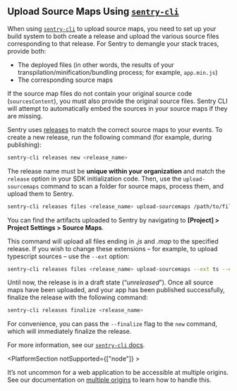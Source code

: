 ## Upload Source Maps Using [`sentry-cli`](/product/cli/)

When using [`sentry-cli`](/product/cli/) to upload source maps, you need to set up your build system to both create a release and upload the various source files corresponding to that release. For Sentry to demangle your stack traces, provide both:
- The deployed files (in other words, the results of your transpilation/minification/bundling process; for example, `app.min.js`)
- The corresponding source maps

If the source map files do not contain your original source code (`sourcesContent`), you must also provide the original source files. Sentry CLI will attempt to automatically embed the sources in your source maps if they are missing.

Sentry uses [releases](/product/releases/) to match the correct source maps to your events. To create a new release, run the following command (for example, during publishing):

```bash
sentry-cli releases new <release_name>
```

<Note>

The release name must be **unique within your organization** and match the `release` option in your SDK initialization code. Then, use the `upload-sourcemaps` command to scan a folder for source maps, process them, and upload them to Sentry.

</Note>

```bash
sentry-cli releases files <release_name> upload-sourcemaps /path/to/files
```

<Note>

You can find the artifacts uploaded to Sentry by navigating to **[Project] > Project Settings > Source Maps**.

</Note>

This command will upload all files ending in _.js_ and _.map_ to the specified release. If you wish to change these extensions – for example, to upload typescript sources – use the `--ext` option:

```bash
sentry-cli releases files <release_name> upload-sourcemaps --ext ts --ext map /path/to/files
```

Until now, the release is in a draft state (“_unreleased_”). Once all source maps have been uploaded, and your app has been published successfully, finalize the release with the following command:

```bash
sentry-cli releases finalize <release_name>
```

For convenience, you can pass the `--finalize` flag to the `new` command, which will immediately finalize the release.


For more information, see our [`sentry-cli` docs](/product/cli/releases/#managing-release-artifacts).

<PlatformSection notSupported={["node"]} >

It’s not uncommon for a web application to be accessible at multiple origins. See our documentation on [multiple origins](../../uploading/multiple-origins/) to learn how to handle this.

</PlatformSection>
